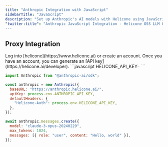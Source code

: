 ```yaml
---
title: "Anthropic Integration with JavaScript"
sidebarTitle: "JavaScript"
description: "Set up Anthropic's AI models with Helicone using JavaScript. Step-by-step guide to set up proxying and custom headers for enhanced monitoring."
"twitter:title": "Anthropic JavaScript Integration - Helicone OSS LLM Observability
---
```


## Proxy Integration

<Steps>
  <Step title="Create an account + Generate an API Key">
    Log into [helicone](https://www.helicone.ai) or create an account. Once you have an account, you
    can generate an [API key](https://helicone.ai/developer).
  </Step>
  <Step title="Set HELICONE_API_KEY as an environment variable">
```javascript
HELICONE_API_KEY=<your API key>
```
  </Step>
  <Step title="Modify the base path and add a Helicone-Auth header">
<CodeGroup>

```javascript example.js
import Anthropic from "@anthropic-ai/sdk";

const anthropic = new Anthropic({
  baseURL: "https://anthropic.helicone.ai/",
  apiKey: process.env.ANTHROPIC_API_KEY,
  defaultHeaders: {
    "Helicone-Auth": process.env.HELICONE_API_KEY,
  },
});

await anthropic.messages.create({
  model: "claude-3-opus-20240229",
  max_tokens: 1024,
  messages: [{ role: "user", content: "Hello, world" }],
});
```

</CodeGroup>

  </Step>
</Steps>
